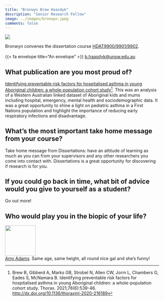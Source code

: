 ```yaml
---
title: "Bronwyn Brew Haasdyk"
description: "Senior Research Fellow"
image: ../images/bronwyn.jpeg
comments: false
---
```


::: {.aside}

::: {.profilepic}
![](../images/bronwyn.jpeg)
:::

Bronwyn convenes the dissertation course [HDAT9900/9901/9902](../courses.html#HDAT9901/9902/9903-Dissertation).<br><br> {{< fa envelope title="An envelope" >}} <a href="mailto:b.haasdyk@unsw.edu.au">b.haasdyk@unsw.edu.au</a>
:::

## What publication are you most proud of?

[Identifying preventable risk factors for hospitalised asthma in young Aboriginal children: a whole-population cohort study](http://dx.doi.org/10.1136/thoraxjnl-2020-216189)[^1]. 
This was an analysis of a Western Australian linked dataset of Aboriginal kids and mums including hospital, emergency, mental health and sociodemographic data. It was a great opportunity to shine a light on pediatric asthma in a First Nations population and highlight the importance of reducing early respiratory infections and disadvantage.

[^1]: Brew B, Gibberd A, Marks GB, Strobel N, Allen CW, Jorm L, Chambers G, Eades S, McNamara B. Identifying preventable risk factors for hospitalised asthma in young Aboriginal children: a whole-population cohort study. Thorax. 2021;76(6):539-46. [http://dx.doi.org/10.1136/thoraxjnl-2020-216189](http://dx.doi.org/10.1136/thoraxjnl-2020-216189)


## What’s the most important take home message from your course?

Take home message from Dissertations: have an attitude of learning as much as you can from your supervisors and any other researchers you come into contact with. Dissertations is a great opportunity for discovering if research is for you.


## If you could go back in time, what bit of advice would you give to yourself as a student?
Go out more!


## Who would play you in the biopic of your life?

<div class="grid-container-200">

  <div class="item1-200">
  <img src="https://m.media-amazon.com/images/M/MV5BMTg2NTk2MTgxMV5BMl5BanBnXkFtZTgwNjcxMjAzMTI@._V1_FMjpg_UX1000_.jpg" width="100">
  </div>
  
  <div class="item2-200">
  [Amy Adams](https://www.imdb.com/name/nm0010736/). Same age, same height, all round nice gal and she’s funny! 
  </div>
  
</div>
